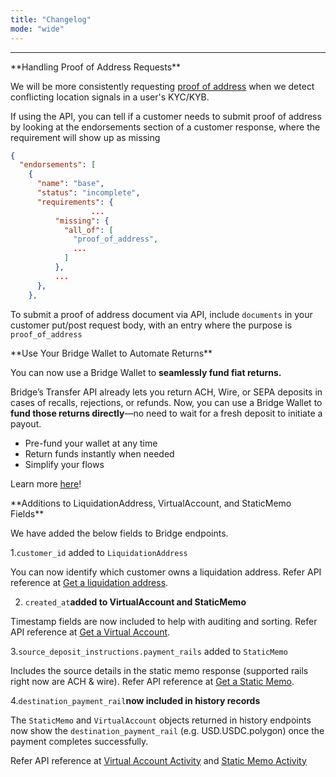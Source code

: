 ```yaml
---
title: "Changelog"
mode: "wide"
---
```


---

<Update label="07/20/2025" description>
  **Handling Proof of Address Requests**

  We will be more consistently requesting <u>proof of address</u> when we detect conflicting location signals in a user's KYC/KYB.

  If using the API, you can tell if a customer needs to submit proof of address by looking at the endorsements section of a customer response, where the requirement will show up as missing

  ```json
  {
    "endorsements": [
      {
        "name": "base",
        "status": "incomplete",
        "requirements": {
  					...
            "missing": {
              "all_of": [  
                "proof_of_address",  
                ...  
              ]
            },
            ...
        },
      },
  ```

  To submit a proof of address document via API, include `documents` in your customer put/post request body, with an entry where the purpose is `proof_of_address`
</Update>

<Update label="07/15/2025">
  **Use Your Bridge Wallet to Automate Returns**

  You can now use a Bridge Wallet to **seamlessly fund fiat returns.**

  Bridge’s Transfer API already lets you return ACH, Wire, or SEPA deposits in cases of recalls, rejections, or refunds. Now, you can use a Bridge Wallet to **fund those returns directly**—no need to wait for a fresh deposit to initiate a payout.

  - Pre-fund your wallet at any time
  - Return funds instantly when needed
  - Simplify your flows

  Learn more [<u>here</u>](/orchestration/transfer/returns)\!
</Update>

<Update label="07/15/2025">
  **Additions to LiquidationAddress, VirtualAccount, and StaticMemo Fields**

  We have added the below fields to Bridge endpoints.

  1.`customer_id` added to `LiquidationAddress`

  You can now identify which customer owns a liquidation address. Refer API reference at [<u>Get a liquidation address</u>](https://apidocs.bridge.xyz/reference/get-a-liquidation-address).

  2. `created_at`**added to VirtualAccount and StaticMemo**

  Timestamp fields are now included to help with auditing and sorting. Refer API reference at [<u>Get a Virtual Account</u>](https://apidocs.bridge.xyz/reference/get_customers-customerid-virtual-accounts-virtualaccountid).

  3.`source_deposit_instructions.payment_rails` added to `StaticMemo`

  Includes the source details in the static memo response (supported rails right now are ACH & wire). Refer API reference at [<u>Get a Static Memo</u>](https://apidocs.bridge.xyz/reference/get_customers-customerid-static-memos-staticmemoid).

  4.`destination_payment_rail`**now included in history records**

  The `StaticMemo` and `VirtualAccount` objects returned in history endpoints now show the `destination_payment_rail` (e.g. USD.USDC.polygon) once the payment completes successfully.

  Refer API reference at [<u>Virtual Account Activity</u>](https://apidocs.bridge.xyz/reference/get_customers-customerid-virtual-accounts-virtualaccountid-history) and [<u>Static Memo Activity</u>](https://apidocs.bridge.xyz/reference/get_customers-customerid-static-memos-staticmemoid-history)
</Update>